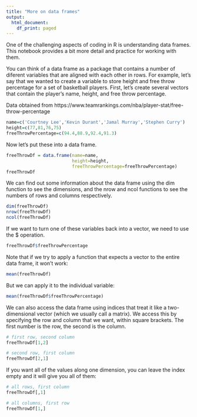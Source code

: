 ```yaml
---
title: "More on data frames"
output:
  html_document:
    df_print: paged
---
```


One of the challenging aspects of coding in R is understanding data frames. This notebook provides a bit more detail and practice for working with them.

You can think of a data frame as a package that contains a number of diferent variables that are aligned with each other in rows.  For example, let's say that we wanted to create a variable to store height and free throw percentage for a set of basketball players.  First, let's create several vectors that contain the player's name, height, and free throw percentage.

Data obtained from https://www.teamrankings.com/nba/player-stat/free-throw-percentage


```r

name=c('Courtney Lee','Kevin Durant','Jamal Murray','Stephen Curry')
height=c(77,81,76,75)
freeThrowPercentage=c(94.4,88.9,92.4,91.3)

```

Now let's put these into a data frame.

```r
freeThrowDf = data.frame(name=name,
                         height=height,
                         freeThrowPercentage=freeThrowPercentage)
freeThrowDf
```


We can find out some information about the data frame using the dim function to see the dimensions, and the nrow and ncol functions to see the numbers of rows and columns respectively.

```r
dim(freeThrowDf)
nrow(freeThrowDf)
ncol(freeThrowDf)

```

If we want to turn one of these variables back into a vector, we need to use the $ operation.

```r
freeThrowDf$freeThrowPercentage
```

Note that if we try to apply a function that expects a vector to the entire data frame, it won't work:

```r
mean(freeThrowDf)
```

But we can apply it to the individual variable:

```r
mean(freeThrowDf$freeThrowPercentage)
```

We can also access the data frame using indices that treat it like a two-dimensional vector (which we usually call a matrix).  We access this by specifying the row and column that we want, within square brackets.  The first number is the row, the second is the column.

```r
# first row, second column
freeThrowDf[1,2]

# second row, first column
freeThrowDf[2,1]
```


If you want all of the values along one dimension, you can leave the index empty and it will give you all of them:

```r
# all rows, first column
freeThrowDf[,1]

# all columns, first row
freeThrowDf[1,]
```


